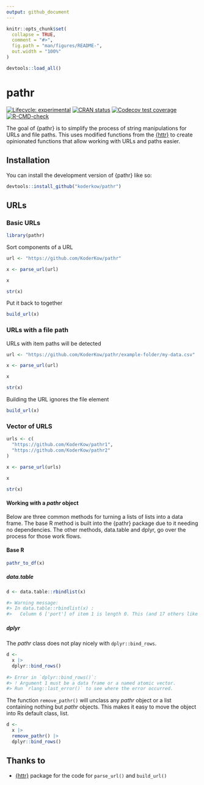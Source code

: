```yaml
---
output: github_document
---
```


<!-- README.md is generated from README.Rmd. Please edit that file -->

```r
knitr::opts_chunk$set(
  collapse = TRUE,
  comment = "#>",
  fig.path = "man/figures/README-",
  out.width = "100%"
)

devtools::load_all()
```

# pathr

<!-- badges: start -->
[![Lifecycle: experimental](https://img.shields.io/badge/lifecycle-experimental-orange.svg)](https://lifecycle.r-lib.org/articles/stages.html#experimental)
[![CRAN status](https://www.r-pkg.org/badges/version/pathr)](https://CRAN.R-project.org/package=pathr)
[![Codecov test coverage](https://codecov.io/gh/KoderKow/pathr/branch/main/graph/badge.svg)](https://app.codecov.io/gh/KoderKow/pathr?branch=main)
[![R-CMD-check](https://github.com/KoderKow/pathr/actions/workflows/R-CMD-check.yaml/badge.svg)](https://github.com/KoderKow/pathr/actions/workflows/R-CMD-check.yaml)
<!-- badges: end -->

The goal of {pathr} is to simplify the process of string manipulations for URLs and file paths. This uses modified functions from the [{httr}](https://github.com/r-lib/httr) to create opinionated functions that allow working with URLs and paths easier.

## Installation

You can install the development version of {pathr} like so:

``` r
devtools::install_github("koderkow/pathr")
```

## URLs

### Basic URLs

```r
library(pathr)
```

Sort components of a URL

```r
url <- "https://github.com/KoderKow/pathr"

x <- parse_url(url)

x

str(x)
```

Put it back to together

```r
build_url(x)
```

### URLs with a file path

URLs with item paths will be detected

```r
url <- "https://github.com/KoderKow/pathr/example-folder/my-data.csv"

x <- parse_url(url)

x

str(x)
```

Building the URL ignores the file element

```r
build_url(x)
```

### Vector of URLS

```r
urls <- c(
  "https://github.com/KoderKow/pathr1",
  "https://github.com/KoderKow/pathr2"
)

x <- parse_url(urls)

x

str(x)
```

#### Working with a *pathr* object

Below are three common methods for turning a lists of lists into a data frame. The base R method is built into the {pathr} package due to it needing no dependencies. The other methods, data.table and dplyr, go over the process for those work flows.

#### Base R

```r
pathr_to_df(x)
```

##### data.table

```r
d <- data.table::rbindlist(x)

#> Warning message:
#> In data.table::rbindlist(x) :
#>   Column 6 ['port'] of item 1 is length 0. This (and 17 others like it) has been filled with NA (NULL for list columns) to make each item uniform.
```

##### dplyr

The *pathr* class does not play nicely with `dplyr::bind_rows`. 

```r
d <- 
  x |> 
  dplyr::bind_rows()
  
#> Error in `dplyr::bind_rows()`:
#> ! Argument 1 must be a data frame or a named atomic vector.
#> Run `rlang::last_error()` to see where the error occurred.
```

The function `remove_pathr()` will unclass any *pathr* object or a list containing nothing but *pathr* objects. This makes it easy to move the object into Rs default class, list.

```r
d <-
  x |>
  remove_pathr() |>
  dplyr::bind_rows()
```

## Thanks to

- [{httr}](https://github.com/r-lib/httr) package for the code for `parse_url()` and `build_url()`
